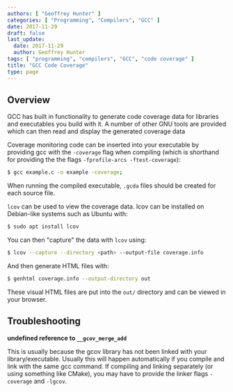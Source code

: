 ```yaml
---
authors: [ "Geoffrey Hunter" ]
categories: [ "Programming", "Compilers", "GCC" ]
date: 2017-11-29
draft: false
last_update:
  date: 2017-11-29
  author: Geoffrey Hunter
tags: [ "programming", "compilers", "GCC", "code coverage" ]
title: "GCC Code Coverage"
type: page
---
```


## Overview

GCC has built in functionality to generate code coverage data for libraries and executables you build with it. A number of other GNU tools are provided which can then read and display the generated coverage data

Coverage monitoring code can be inserted into your executable by providing gcc with the `-coverage` flag when compiling (which is shorthand for providing the the flags `-fprofile-arcs -ftest-coverage`):

```sh
$ gcc example.c -o example -coverage;
```

When running the compiled executable, `.gcda` files should be created for each source file.

`lcov` can be used to view the coverage data. lcov can be installed on Debian-like systems such as Ubuntu with:

```sh    
$ sudo apt install lcov
```

You can then "capture" the data with `lcov` using:

```sh
$ lcov --capture --directory <path> --output-file coverage.info
```

And then generate HTML files with:

```sh    
$ genhtml coverage.info --output-directory out
```

These visual HTML files are put into the `out/` directory and can be viewed in your browser.

## Troubleshooting

**undefined reference to `__gcov_merge_add`**

This is usually because the gcov library has not been linked with your library/executable. Usually this will happen automatically if you compile and link with the same gcc command. If compiling and linking separately (or using something like CMake), you may have to provide the linker flags `-coverage` and `-lgcov`.

